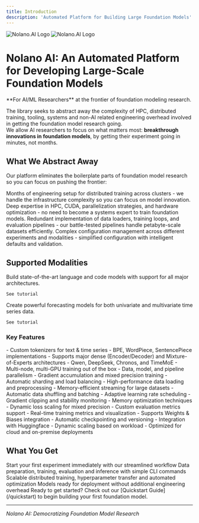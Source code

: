 ```yaml
---
title: Introduction
description: 'Automated Platform for Building Large Foundation Models'
---
```


<Frame>
  <img
    className="block dark:hidden"
    src="/logos/cube_exploded_hero.png"
    alt="Nolano.AI Logo"
  />
  <img
    className="hidden dark:block"
    src="/logos/cube_exploded_hero.png"
    alt="Nolano.AI Logo"
  />
</Frame>

# Nolano AI: An Automated Platform for Developing Large-Scale Foundation Models

<Note>
  **For AI/ML Researchers** at the frontier of foundation modeling research.
</Note>

The library seeks to abstract away the complexity of HPC, distributed training, tooling, systems and non-AI related engineering overhead involved in getting the foundation model research going.  
We allow AI researchers to focus on what matters most: **breakthrough innovations in foundation models**, by getting their experiment going in minutes, not months.

## What We Abstract Away

Our platform eliminates the boilerplate parts of foundation model research so you can focus on pushing the frontier:

<AccordionGroup>
  <Accordion title="🔧 Engineering Setup" icon="wrench">
    Months of engineering setup for distributed training across clusters - we handle the infrastructure complexity so you can focus on model innovation.
  </Accordion>
  
  <Accordion title="🖥️ HPC Expertise" icon="microchip">
    Deep expertise in HPC, CUDA, parallelization strategies, and hardware optimization - no need to become a systems expert to train foundation models.
  </Accordion>
  
  <Accordion title="🗄️ Data Pipelines" icon="database">
    Redundant implementation of data loaders, training loops, and evaluation pipelines - our battle-tested pipelines handle petabyte-scale datasets efficiently.
  </Accordion>
  
  <Accordion title="⚙️ Configuration Management" icon="gear">
    Complex configuration management across different experiments and modalities - simplified configuration with intelligent defaults and validation.
  </Accordion>
</AccordionGroup>

## Supported Modalities

<CardGroup cols={2}>
  <Card
    title="Language & Code"
    icon="code"
    color="#935095"
    href="/tutorials/text-models"
  >
    Build state-of-the-art language and code models with support for all major architectures.
    
    See tutorial
  </Card>
  <Card
    title="Time Series"
    icon="chart-line"
    color="#B47BB6"
    href="/tutorials/time-series"
  >
    Create powerful forecasting models for both univariate and multivariate time series data.
    
    See tutorial
  </Card>
</CardGroup>

### Key Features

<AccordionGroup>
  <Accordion title="Tokenization Support">
    - Custom tokenizers for text & time series
    - BPE, WordPiece, SentencePiece implementations
  </Accordion>

  <Accordion title="Architecture Support">
    - Supports major dense (Encoder/Decoder) and Mixture-of-Experts architectures
    - Qwen, DeepSeek, Chronos, and TimeMoE
  </Accordion>

  <Accordion title="Distributed Training">
    - Multi-node, multi-GPU training out of the box
    - Data, model, and pipeline parallelism
    - Gradient accumulation and mixed precision training
    - Automatic sharding and load balancing
  </Accordion>

  <Accordion title="Data Pipeline">
    - High-performance data loading and preprocessing
    - Memory-efficient streaming for large datasets
    - Automatic data shuffling and batching
  </Accordion>

  <Accordion title="Training Optimization">
    - Adaptive learning rate scheduling
    - Gradient clipping and stability monitoring
    - Memory optimization techniques
    - Dynamic loss scaling for mixed precision
  </Accordion>

  <Accordion title="Evaluation & Monitoring">
    - Custom evaluation metrics support
    - Real-time training metrics and visualization
    - Supports Weights & Biases integration
  </Accordion>

  <Accordion title="Model Management">
    - Automatic checkpointing and versioning
    - Integration with Huggingface
  </Accordion>

  <Accordion title="Scalability & Performance">
    - Dynamic scaling based on workload
    - Optimized for cloud and on-premise deployments
  </Accordion>
</AccordionGroup>

## What You Get

<CardGroup cols={2}>
  <Card
    title="Zero-to-training in under an hour"
    icon="rocket"
    color="#935095"
  >
    Start your first experiment immediately with our streamlined workflow
  </Card>
  <Card
    title="One-command operations"
    icon="terminal"
    color="#B47BB6"
  >
    Data preparation, training, evaluation and inference with simple CLI commands
  </Card>
  <Card
    title="Built-in best practices"
    icon="star"
    color="#6F3A71"
  >
    Scalable distributed training, hyperparameter transfer and automated optimization
  </Card>
  <Card
    title="Production-ready"
    icon="check"
    color="#935095"
  >
    Models ready for deployment without additional engineering overhead
  </Card>
</CardGroup>

<Note>
  Ready to get started? Check out our [Quickstart Guide](/quickstart) to begin building your first foundation model.
</Note>

---

*Nolano AI: Democratizing Foundation Model Research*
